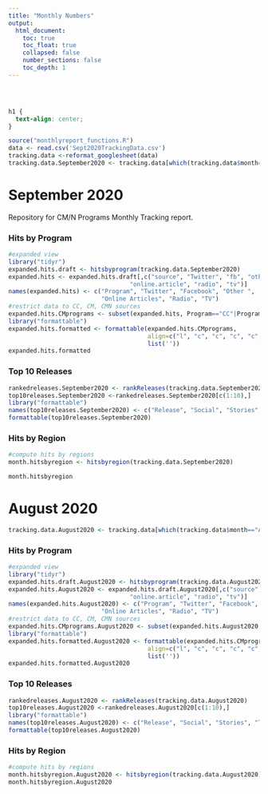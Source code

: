 ```yaml
---
title: "Monthly Numbers"
output:
  html_document:
    toc: true
    toc_float: true
    collapsed: false
    number_sections: false
    toc_depth: 1
---
```


<style type="text/css">
.title {
  display: none;
}

</style>

<div class="row" style="padding-top: 30px;">
<div class="col-sm-14">

```css
h1 {
  text-align: center;
}
```

```r
source("monthlyreport_functions.R")
data <- read.csv('Sept2020TrackingData.csv')
tracking.data <-reformat_googlesheet(data)
tracking.data.September2020 <- tracking.data[which(tracking.data$month=="September" & tracking.data$year=="2020"),]
```

# **September 2020**

Repository for CM/N Programs Monthly Tracking report.

### Hits by Program
```r
#expanded view
library("tidyr")
expanded.hits.draft <- hitsbyprogram(tracking.data.September2020)
expanded.hits <- expanded.hits.draft[,c("source", "Twitter", "fb", "other",
                                  "online.article", "radio", "tv")]
names(expanded.hits) <- c("Program", "Twitter", "Facebook", "Other ",
                          "Online Articles", "Radio", "TV")
#restrict data to CC, CM, CMN sources
expanded.hits.CMprograms <- subset(expanded.hits, Program=="CC"|Program=="CM"|Program=="CMN"|Program=="Total")
library("formattable")
expanded.hits.formatted <- formattable(expanded.hits.CMprograms,
                                       align=c("l", "c", "c", "c", "c", "c", "c"),
                                       list(''))
expanded.hits.formatted
```

### Top 10 Releases
```r
rankedreleases.September2020 <- rankReleases(tracking.data.September2020)
top10releases.September2020 <-rankedreleases.September2020[c(1:10),]
library("formattable")
names(top10releases.September2020) <- c("Release", "Social", "Stories", "TV", "Total")
formattable(top10releases.September2020)
```


### Hits by Region
```r
#compute hits by regions
month.hitsbyregion <- hitsbyregion(tracking.data.September2020)

month.hitsbyregion
```


# **August 2020**

```r
tracking.data.August2020 <- tracking.data[which(tracking.data$month=="August" & tracking.data$year=="2020"),]
```

### Hits by Program
```r
#expanded view
library("tidyr")
expanded.hits.draft.August2020 <- hitsbyprogram(tracking.data.August2020)
expanded.hits.August2020 <- expanded.hits.draft.August2020[,c("source", "Twitter", "fb", "other",
                                  "online.article", "radio", "tv")]
names(expanded.hits.August2020) <- c("Program", "Twitter", "Facebook", "Other ",
                          "Online Articles", "Radio", "TV")
#restrict data to CC, CM, CMN sources
expanded.hits.CMprograms.August2020 <- subset(expanded.hits.August2020, Program=="CC"|Program=="CM"|Program=="CMN"|Program=="Total")
library("formattable")
expanded.hits.formatted.August2020 <- formattable(expanded.hits.CMprograms.August2020,
                                       align=c("l", "c", "c", "c", "c", "c", "c"),
                                       list(''))
expanded.hits.formatted.August2020
```

### Top 10 Releases
```r
rankedreleases.August2020 <- rankReleases(tracking.data.August2020)
top10releases.August2020 <-rankedreleases.August2020[c(1:10),]
library("formattable")
names(top10releases.August2020) <- c("Release", "Social", "Stories", "TV", "Total")
formattable(top10releases.August2020)
```

### Hits by Region
```r
#compute hits by regions
month.hitsbyregion.August2020 <- hitsbyregion(tracking.data.August2020)
month.hitsbyregion.August2020
```


